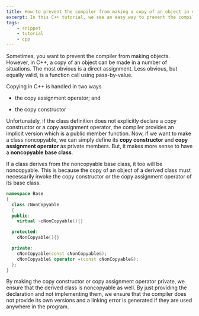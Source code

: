 ```yaml
---
title: How to prevent the compiler from making a copy of an object in c++
excerpt: In this C++ tutorial, we see an easy way to prevent the compiler from making objects i.e noncopyable objects.
tags:
    - snippet
    - tutorial
    - cpp
---
```


Sometimes, you want to prevent the compiler from making objects. However, in C++, a copy of an object can be made in a number of situations. The most obvious is a direct assignment. Less obvious, but equally valid, is a function call using pass-by-value.

Copying in C++ is handled in two ways

-   the copy assignment operator; and

-   the copy constructor

Unfortunately, if the class definition does not explicitly declare a copy constructor or a copy assignment operator, the compiler provides an implicit version which is a public member function. Now, if we want to make a class noncopyable, we can simply define its **copy constructor** and **copy assignment operator** as private members. But, it makes more sense to have a **noncopyable base class**.

If a class derives from the noncopyable base class, it too will be noncopyable. This is because the copy of an object of a derived class must necessarily invoke the copy constructor or the copy assignment operator of its base class.

```cpp
namespace Base
{
  class cNonCopyable
  {
  public:
    virtual ~cNonCopyable(){}

  protected:
    cNonCopyable(){}

  private:
    cNonCopyable(const cNonCopyable&);
    cNonCopyable& operator =(const cNonCopyable&);
  };
}
```

By making the copy constructor or copy assignment operator private, we ensure that the derived class is noncopyable as well. By just providing the declaration and not implementing them, we ensure that the compiler does not provide its own versions and a linking error is generated if they are used anywhere in the program.
